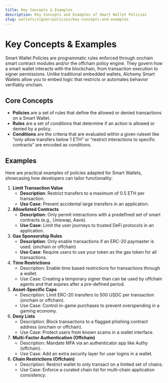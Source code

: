 ```yaml
---
title: Key Concepts & Examples
description: Key Concepts and Examples of Smart Wallet Policies
slug: wallets/signer/policies/key-concepts-and-examples
---
```


# **Key Concepts & Examples**

Smart Wallet Policies are programmatic rules enforced through onchain smart contract modules and/or the offchain policy engine. They govern how a smart wallet interacts with the blockchain, from transaction execution to signer permissions. Unlike traditional embedded wallets, Alchemy Smart Wallets allow you to embed logic that restricts or automates behavior verifiably onchain.

## **Core Concepts**

- **Policies** are a set of rules that define the allowed or denied transactions on a Smart Wallet.
- **Rules** are a set of conditions that determine if an action is allowed or denied by a policy.
- **Conditions** are the criteria that are evaluated within a given ruleset like “only allow transfers below 1 ETH” or “restrict interactions to specific contracts” are encoded as conditions.

## **Examples**

Here are practical examples of policies adapted for Smart Wallets, showcasing how developers can tailor functionality:

1. **Limit Transaction Value**
   - **Description**: Restrict transfers to a maximum of 0.5 ETH per transaction.
   - **Use Case**: Prevent accidental large transfers in an application.
2. **Allowlisted Contracts**
   - **Description**: Only permit interactions with a predefined set of smart contracts (e.g., Uniswap, Aave).
   - **Use Case:** Limit the user journeys to trusted DeFi protocols in an application.
3. **Gas Sponsorship Rules**
   - **Description**: Only enable transactions if an ERC-20 paymaster is used. (onchain or offchain)
   - **Use Case**: Require users to use your token as the gas token for all transactions.
4. **Time Restrictions**
   - Description: Enable time based restrictions for transactions through a wallet.
   - Use Case: Creating a temporary signer than can be used by offchain agents and that expires after a pre-defined period.
5. **Asset-Specific Caps**
   - Description: Limit ERC-20 transfers to 500 USDC per transaction (onchain or offchain).
   - Use Case: Control in-game purchases to prevent overspending in a gaming economy.
6. **Deny Lists**
   - Description: Block transactions to a flagged phishing contract address (onchain or offchain).
   - Use Case: Protect users from known scams in a wallet interface.
7. **Multi-Factor Authentication (Offchain)**
   - Description: Mandate MFA via an authenticator app like Authy (offchain).
   - Use Case: Add an extra security layer for user logins in a wallet.
8. **Chain Restrictions (Offchain)**
   - Description: Restrict wallet to only transact on a limited set of chains.
   - Use Case: Enforce a curated chain list for multi-chain application consistency.
